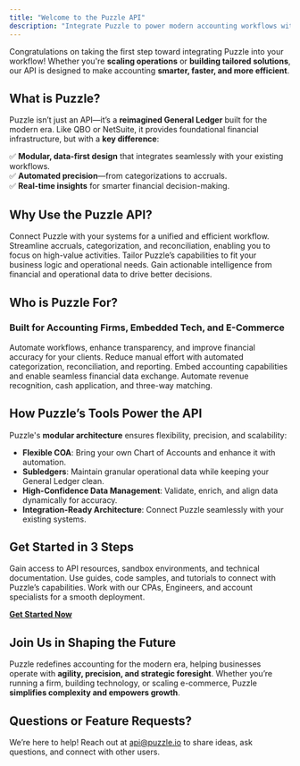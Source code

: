 ```yaml
---
title: "Welcome to the Puzzle API"
description: "Integrate Puzzle to power modern accounting workflows with automation, real-time insights, and seamless financial management."
---
```


Congratulations on taking the first step toward integrating Puzzle into your workflow! Whether you're **scaling operations** or **building tailored solutions**, our API is designed to make accounting **smarter, faster, and more efficient**.

## What is Puzzle?

Puzzle isn’t just an API—it’s a **reimagined General Ledger** built for the modern era. Like QBO or NetSuite, it provides foundational financial infrastructure, but with a **key difference**:  

✅ **Modular, data-first design** that integrates seamlessly with your existing workflows.  
✅ **Automated precision**—from categorizations to accruals.  
✅ **Real-time insights** for smarter financial decision-making.  

## Why Use the Puzzle API?

<AccordionGroup>
  <Accordion icon="puzzle-piece" title="Seamless Integration">
    Connect Puzzle with your systems for a unified and efficient workflow.
  </Accordion>
  <Accordion icon="bolt" title="Automate Complex Accounting Tasks">
    Streamline accruals, categorization, and reconciliation, enabling you to focus on high-value activities.
  </Accordion>
  <Accordion icon="wrench" title="Customizable & Scalable">
    Tailor Puzzle’s capabilities to fit your business logic and operational needs.
  </Accordion>
  <Accordion icon="chart-line-up" title="Real-Time Financial Insights">
    Gain actionable intelligence from financial and operational data to drive better decisions.
  </Accordion>
</AccordionGroup>

## Who is Puzzle For?

### Built for Accounting Firms, Embedded Tech, and E-Commerce

<CardGroup>

<Card title="For Accounting Firms" icon="briefcase" href="#for-accounting-firms">
  Automate workflows, enhance transparency, and improve financial accuracy for your clients.
</Card>

<Card title="For Accountants & Bookkeepers" icon="receipt" href="#for-accountants">
  Reduce manual effort with automated categorization, reconciliation, and reporting.
</Card>

<Card title="For Embedded Tech Partners" icon="layers" href="#for-tech-partners">
  Embed accounting capabilities and enable seamless financial data exchange.
</Card>

<Card title="For E-Commerce" icon="shopping-cart" href="#for-ecommerce">
  Automate revenue recognition, cash application, and three-way matching.
</Card>

</CardGroup>

## How Puzzle’s Tools Power the API

Puzzle's **modular architecture** ensures flexibility, precision, and scalability:

- **Flexible COA**: Bring your own Chart of Accounts and enhance it with automation.
- **Subledgers**: Maintain granular operational data while keeping your General Ledger clean.
- **High-Confidence Data Management**: Validate, enrich, and align data dynamically for accuracy.
- **Integration-Ready Architecture**: Connect Puzzle seamlessly with your existing systems.

## Get Started in 3 Steps

<AccordionGroup>

<Accordion icon="user-plus" title="1. Sign Up for Partner Access">
  Gain access to API resources, sandbox environments, and technical documentation.
</Accordion>

<Accordion icon="rectangle-terminal" title="2. Explore our Sandbox">
  Use guides, code samples, and tutorials to connect with Puzzle’s capabilities.
</Accordion>

<Accordion icon="rocket" title="3. Get Provisioned for Production Access">
  Work with our CPAs, Engineers, and account specialists for a smooth deployment.
</Accordion>

</AccordionGroup>

[**Get Started Now**](#)

## Join Us in Shaping the Future

Puzzle redefines accounting for the modern era, helping businesses operate with **agility, precision, and strategic foresight**. Whether you’re running a firm, building technology, or scaling e-commerce, Puzzle **simplifies complexity and empowers growth**.

## Questions or Feature Requests?

We’re here to help! Reach out at [api@puzzle.io](mailto:api@puzzle.io) to share ideas, ask questions, and connect with other users.
